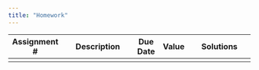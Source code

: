 ```yaml
---
title: "Homework"
---
```


+--------------+-----------------------------------------------+-----------+-------+------------------------------------------+
| Assignment # | Description                                   | Due Date  | Value | Solutions                                |
+==============+===============================================+===========+=======+==========================================+
|              |                                               |           |       |                                          |
+--------------+-----------------------------------------------+-----------+-------+------------------------------------------+
